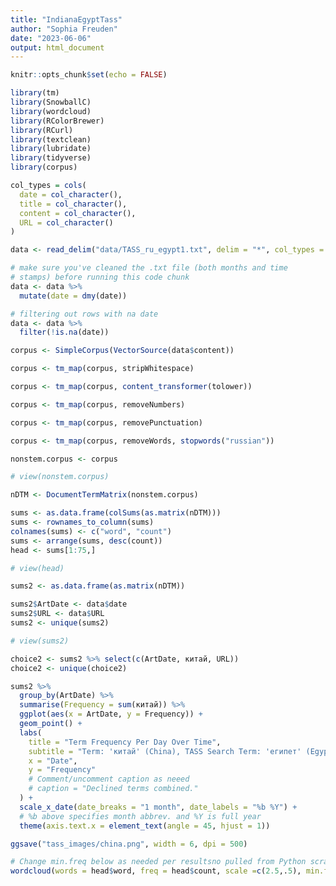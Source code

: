 ```yaml
---
title: "IndianaEgyptTass"
author: "Sophia Freuden"
date: "2023-06-06"
output: html_document
---
```


```r
knitr::opts_chunk$set(echo = FALSE)
```

```r
library(tm)
library(SnowballC)
library(wordcloud)
library(RColorBrewer)
library(RCurl)
library(textclean)
library(lubridate)
library(tidyverse)
library(corpus)
```

```r
col_types = cols(
  date = col_character(),
  title = col_character(),
  content = col_character(),
  URL = col_character()
)
```

```r
data <- read_delim("data/TASS_ru_egypt1.txt", delim = "*", col_types = col_types)
```

```r
# make sure you've cleaned the .txt file (both months and time
# stamps) before running this code chunk
data <- data %>%
  mutate(date = dmy(date))
```

```r
# filtering out rows with na date
data <- data %>%
  filter(!is.na(date))
```

```r
corpus <- SimpleCorpus(VectorSource(data$content))
```

```r
corpus <- tm_map(corpus, stripWhitespace)

corpus <- tm_map(corpus, content_transformer(tolower))

corpus <- tm_map(corpus, removeNumbers)

corpus <- tm_map(corpus, removePunctuation)

corpus <- tm_map(corpus, removeWords, stopwords("russian"))
```

```r
nonstem.corpus <- corpus

# view(nonstem.corpus)
```

```r
nDTM <- DocumentTermMatrix(nonstem.corpus)
```

```r
sums <- as.data.frame(colSums(as.matrix(nDTM)))
sums <- rownames_to_column(sums) 
colnames(sums) <- c("word", "count")
sums <- arrange(sums, desc(count))
head <- sums[1:75,]

# view(head)

sums2 <- as.data.frame(as.matrix(nDTM))
```

```r
sums2$ArtDate <- data$date
sums2$URL <- data$URL
sums2 <- unique(sums2)

# view(sums2)
```

```r
choice2 <- sums2 %>% select(c(ArtDate, китай, URL))
choice2 <- unique(choice2)
```

```r
sums2 %>%
  group_by(ArtDate) %>% 
  summarise(Frequency = sum(китай)) %>%
  ggplot(aes(x = ArtDate, y = Frequency)) +
  geom_point() +
  labs(
    title = "Term Frequency Per Day Over Time",
    subtitle = "Term: 'китай' (China), TASS Search Term: 'египет' (Egypt)",
    x = "Date",
    y = "Frequency"
    # Comment/uncomment caption as neeed
    # caption = "Declined terms combined."
  ) +
  scale_x_date(date_breaks = "1 month", date_labels = "%b %Y") +
  # %b above specifies month abbrev. and %Y is full year
  theme(axis.text.x = element_text(angle = 45, hjust = 1))

ggsave("tass_images/china.png", width = 6, dpi = 500)
```

```r
# Change min.freq below as needed per resultsno pulled from Python scrape.
wordcloud(words = head$word, freq = head$count, scale =c(2.5,.5), min.freq = 300,max.words=120, random.order=FALSE, rot.per=0.35, colors=c("black", "purple", "orange", "lightgreen"))
```



